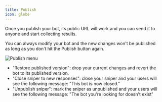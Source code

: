 ```yaml
---
title: Publish
icon: globe
---
```


Once you publish your bot, its public URL will work and you can send it to anyone and start collecting results.

You can always modify your bot and the new changes won't be published as long as you don't hit the Publish button again.

<Frame>
  <img src="/images/publish.png" alt="Publish menu" />
</Frame>

- "Restore published version": drop your current changes and revert the bot to its published version.
- "Close sniper to new responses": close your sniper and your users will see the following message: "This bot is now closed."
- "Unpublish sniper": mark the sniper as unpublished and your users will see the following message: "The bot you're looking for doesn't exist"
